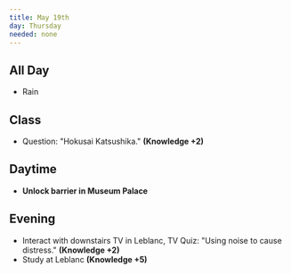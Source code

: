 ```yaml
---
title: May 19th
day: Thursday
needed: none
---
```


## All Day
- Rain

## Class
- Question: "Hokusai Katsushika." **(Knowledge +2)**

## Daytime
- **Unlock barrier in Museum Palace**

## Evening
- Interact with downstairs TV in Leblanc, TV Quiz: "Using noise to cause distress." **(Knowledge +2)**
- Study at Leblanc **(Knowledge +5)**